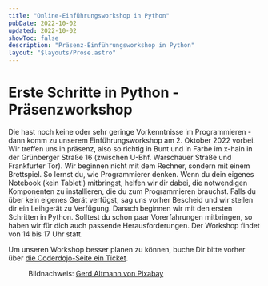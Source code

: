 ```yaml
---
title: "Online-Einführungsworkshop in Python"
pubDate: 2022-10-02
updated: 2022-10-02
showToc: false
description: "Präsenz-Einführungsworkshop in Python"
layout: "$layouts/Prose.astro"
---
```



# Erste Schritte in Python - Präsenzworkshop

Die hast noch keine oder sehr geringe Vorkenntnisse im Programmieren - dann komm zu unserem Einführungsworkshop am 2. Oktober 2022 vorbei. Wir treffen uns in präsenz, also so richtig in Bunt und in Farbe im x-hain in der Grünberger Straße 16 (zwischen U-Bhf. Warschauer Straße und Frankfurter Tor). Wir beginnen nicht mit dem Rechner, sondern mit einem Brettspiel. So lernst du, wie Programmierer denken. Wenn du dein eigenes Notebook (kein Tablet!) mitbringst, helfen wir dir dabei, die notwendigen Komponenten zu installieren, die du zum Programmieren brauchst. Falls du über kein eigenes Gerät verfügst, sag uns vorher Bescheid und wir stellen dir ein Leihgerät zu Verfügung. Danach beginnen wir mit den ersten Schritten in Python. Solltest du schon paar Vorerfahrungen mitbringen, so haben wir für dich auch passende Herausforderungen. Der Workshop findet von 14 bis 17 Uhr statt.

Um unseren Workshop besser planen zu können, buche Dir bitte vorher über [die Coderdojo-Seite ein Ticket](https://zen.coderdojo.com/dojos/de/berlin/berlin-mitte-xhain).

<Figure src="/images/python-snake.jpg" alt="Python-Schlange" />

Bildnachweis: [Gerd Altmann von Pixabay](https://pixabay.com//?utm_source=link-attribution&utm_medium=referral&utm_campaign=image&utm_content=483010)

